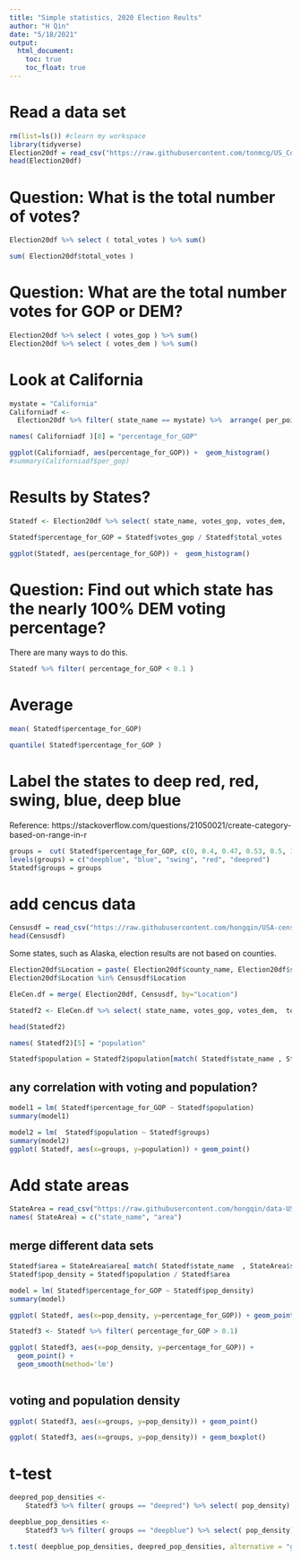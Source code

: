 ```yaml
---
title: "Simple statistics, 2020 Election Reults"
author: "H Qin"
date: "5/18/2021"
output:
  html_document: 
    toc: true
    toc_float: true
---
```


# Read a data set

```r
rm(list=ls()) #clearn my workspace
library(tidyverse)
Election20df = read_csv("https://raw.githubusercontent.com/tonmcg/US_County_Level_Election_Results_08-20/master/2020_US_County_Level_Presidential_Results.csv")
head(Election20df)

```

# Question: What is the total number of votes? 

```r
Election20df %>% select ( total_votes ) %>% sum()

sum( Election20df$total_votes )
```

# Question: What are the total number votes for GOP or DEM? 

```r
Election20df %>% select ( votes_gop ) %>% sum()
Election20df %>% select ( votes_dem ) %>% sum()

```

# Look at California
```r
mystate = "California"
Californiadf <- 
  Election20df %>% filter( state_name == mystate) %>%  arrange( per_point_diff)

names( Californiadf )[8] = "percentage_for_GOP"

ggplot(Californiadf, aes(percentage_for_GOP)) +  geom_histogram()
#summary(Californiadf$per_gop)
```

# Results by States? 

```r

Statedf <- Election20df %>% select( state_name, votes_gop, votes_dem,  total_votes ) %>% group_by( state_name ) %>% summarise_if( is.numeric, sum)

Statedf$percentage_for_GOP = Statedf$votes_gop / Statedf$total_votes

ggplot(Statedf, aes(percentage_for_GOP)) +  geom_histogram()
```

# Question: Find out which state has the nearly 100% DEM voting percentage? 

There are many ways to do this. 

```r
Statedf %>% filter( percentage_for_GOP < 0.1 )
```

# Average 

```r
mean( Statedf$percentage_for_GOP)
```

```r
quantile( Statedf$percentage_for_GOP )
```

# Label the states to deep red, red, swing, blue, deep blue

Reference: 
https://stackoverflow.com/questions/21050021/create-category-based-on-range-in-r
```r
groups =  cut( Statedf$percentage_for_GOP, c(0, 0.4, 0.47, 0.53, 0.5, 1) )
levels(groups) = c("deepblue", "blue", "swing", "red", "deepred")
Statedf$groups = groups
```

# add cencus data

```r
Censusdf = read_csv("https://raw.githubusercontent.com/hongqin/USA-census-county-level/main/USA-County-level-census-2010-2019.csv")
head(Censusdf)
```

Some states, such as Alaska, election results are not based on counties. 

```r
Election20df$Location = paste( Election20df$county_name, Election20df$state_name, sep=", " )
Election20df$Location %in% Censusdf$Location
```


```r
EleCen.df = merge( Election20df, Censusdf, by="Location")
```

```r
Statedf2 <- EleCen.df %>% select( state_name, votes_gop, votes_dem,  total_votes, '2019' ) %>% group_by( state_name ) %>% summarise_if( is.numeric, sum)

head(Statedf2)
```

```r
names( Statedf2)[5] = "population"
```

```r
Statedf$population = Statedf2$population[match( Statedf$state_name , Statedf2$state_name ) ]
```

## any correlation with voting and population? 

```r
model1 = lm( Statedf$percentage_for_GOP ~ Statedf$population)
summary(model1)
```


```r
model2 = lm(  Statedf$population ~ Statedf$groups)
summary(model2)
ggplot( Statedf, aes(x=groups, y=population)) + geom_point()
```

# Add  state areas

```r
StateArea = read_csv("https://raw.githubusercontent.com/hongqin/data-USstates/master/state-areas.csv")
names( StateArea) = c("state_name", "area")
```

## merge different data sets

```r
Statedf$area = StateArea$area[ match( Statedf$state_name  , StateArea$state_name ) ]
Statedf$pop_density = Statedf$population / Statedf$area

model = lm( Statedf$percentage_for_GOP ~ Statedf$pop_density)
summary(model)
```


```r
ggplot( Statedf, aes(x=pop_density, y=percentage_for_GOP)) + geom_point()
```

```r
Statedf3 <- Statedf %>% filter( percentage_for_GOP > 0.1)

ggplot( Statedf3, aes(x=pop_density, y=percentage_for_GOP)) + 
  geom_point() + 
  geom_smooth(method='lm')
 
```

## voting and population density

```r
ggplot( Statedf3, aes(x=groups, y=pop_density)) + geom_point()
```

```r
ggplot( Statedf3, aes(x=groups, y=pop_density)) + geom_boxplot()
```

# t-test 

```r
deepred_pop_densities <- 
    Statedf3 %>% filter( groups == "deepred") %>% select( pop_density)

deepblue_pop_densities <- 
    Statedf3 %>% filter( groups == "deepblue") %>% select( pop_density)

t.test( deepblue_pop_densities, deepred_pop_densities, alternative = "greater")
```

